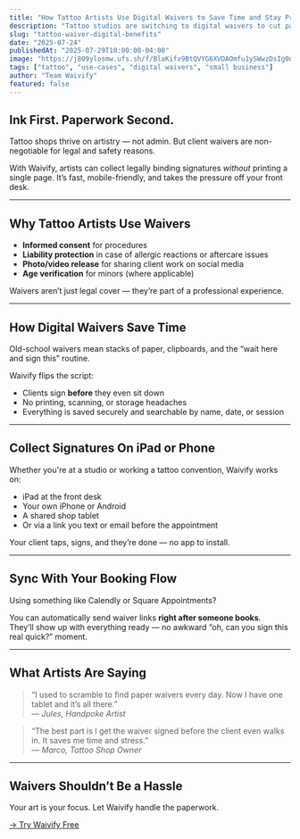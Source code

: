 ```yaml
---
title: "How Tattoo Artists Use Digital Waivers to Save Time and Stay Protected"
description: "Tattoo studios are switching to digital waivers to cut paperwork and protect their business — here's how it works."
slug: "tattoo-waiver-digital-benefits"
date: "2025-07-24"
publishedAt: "2025-07-29T10:00:00-04:00"
image: "https://j809ylosmw.ufs.sh/f/BlaKifx9BtQVYG6XVDAOmfu1ySWwzDsIg0n4abroq58Vlch3"
tags: ["tattoo", "use-cases", "digital waivers", "small business"]
author: "Team Waivify"
featured: false
---
```


## Ink First. Paperwork Second.

Tattoo shops thrive on artistry — not admin. But client waivers are non-negotiable for legal and safety reasons.

With Waivify, artists can collect legally binding signatures *without* printing a single page. It’s fast, mobile-friendly, and takes the pressure off your front desk.

---

## Why Tattoo Artists Use Waivers

- **Informed consent** for procedures  
- **Liability protection** in case of allergic reactions or aftercare issues  
- **Photo/video release** for sharing client work on social media  
- **Age verification** for minors (where applicable)

Waivers aren’t just legal cover — they’re part of a professional experience.

---

## How Digital Waivers Save Time

Old-school waivers mean stacks of paper, clipboards, and the “wait here and sign this” routine.

Waivify flips the script:

- Clients sign **before** they even sit down  
- No printing, scanning, or storage headaches  
- Everything is saved securely and searchable by name, date, or session

---

## Collect Signatures On iPad or Phone

Whether you're at a studio or working a tattoo convention, Waivify works on:

- iPad at the front desk  
- Your own iPhone or Android  
- A shared shop tablet  
- Or via a link you text or email before the appointment

Your client taps, signs, and they’re done — no app to install.

---

## Sync With Your Booking Flow

Using something like Calendly or Square Appointments?

You can automatically send waiver links **right after someone books**.  
They’ll show up with everything ready — no awkward “oh, can you sign this real quick?” moment.

---

## What Artists Are Saying

> “I used to scramble to find paper waivers every day. Now I have one tablet and it’s all there.”  
> — *Jules, Handpoke Artist*

> “The best part is I get the waiver signed before the client even walks in. It saves me time and stress.”  
> — *Marco, Tattoo Shop Owner*

---


## Waivers Shouldn’t Be a Hassle

Your art is your focus. Let Waivify handle the paperwork.

[→ Try Waivify Free](https://waivify.com)
